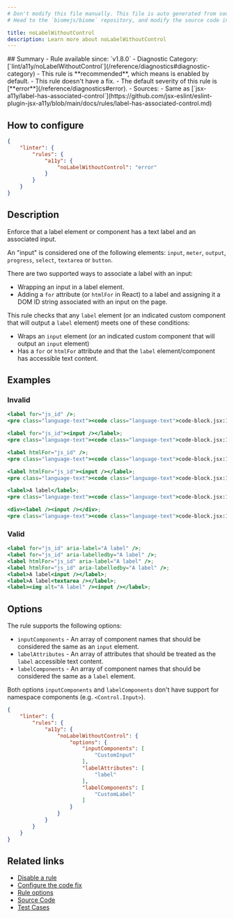 ```yaml
---
# Don't modify this file manually. This file is auto generated from source, and you will lose your changes next time the website is built.
# Head to the `biomejs/biome` repository, and modify the source code in there.

title: noLabelWithoutControl
description: Learn more about noLabelWithoutControl
---
```


<Tabs>
<TabItem label="JSX and TSX" icon="seti:javascript">
## Summary
- Rule available since: `v1.8.0`
- Diagnostic Category: [`lint/a11y/noLabelWithoutControl`](/reference/diagnostics#diagnostic-category)
- This rule is **recommended**, which means is enabled by default.
- This rule doesn't have a fix.
- The default severity of this rule is [**error**](/reference/diagnostics#error).
- Sources: 
  - Same as [`jsx-a11y/label-has-associated-control`](https://github.com/jsx-eslint/eslint-plugin-jsx-a11y/blob/main/docs/rules/label-has-associated-control.md)

## How to configure
```json title="biome.json"
{
	"linter": {
		"rules": {
			"a11y": {
				"noLabelWithoutControl": "error"
			}
		}
	}
}

```
## Description
Enforce that a label element or component has a text label and an associated input.

An "input" is considered one of the following elements: `input`, `meter`, `output`, `progress`, `select`, `textarea` or `button`.

There are two supported ways to associate a label with an input:

- Wrapping an input in a label element.
- Adding a `for` attribute (or `htmlFor` in React) to a label and assigning it a DOM ID string associated with an input on the page.

This rule checks that any `label` element (or an indicated custom component that will output a `label` element) meets one of these conditions:

- Wraps an `input` element (or an indicated custom component that will output an `input` element)
- Has a `for` or `htmlFor` attribute and that the `label` element/component has accessible text content.

## Examples

### Invalid

```jsx
<label for="js_id" />;
<pre class="language-text"><code class="language-text">code-block.jsx:1:1 <a href="https://biomejs.dev/linter/rules/no-label-without-control">lint/a11y/noLabelWithoutControl</a> ━━━━━━━━━━━━━━━━━━━━━━━━━━━━━━━━━━━━━━━━━━━━━━━━━<br /><br />  <strong><span style="color: Tomato;">✖</span></strong> <span style="color: Tomato;">A form label must be associated with an input.</span><br />  <br />  <strong><span style="color: Tomato;">&gt;</span></strong> <strong>1 │ </strong>&lt;label for=&quot;js&#95;id&quot; /&gt;;<br />   <strong>   │ </strong><strong><span style="color: Tomato;">^</span></strong><strong><span style="color: Tomato;">^</span></strong><strong><span style="color: Tomato;">^</span></strong><strong><span style="color: Tomato;">^</span></strong><strong><span style="color: Tomato;">^</span></strong><strong><span style="color: Tomato;">^</span></strong><strong><span style="color: Tomato;">^</span></strong><strong><span style="color: Tomato;">^</span></strong><strong><span style="color: Tomato;">^</span></strong><strong><span style="color: Tomato;">^</span></strong><strong><span style="color: Tomato;">^</span></strong><strong><span style="color: Tomato;">^</span></strong><strong><span style="color: Tomato;">^</span></strong><strong><span style="color: Tomato;">^</span></strong><strong><span style="color: Tomato;">^</span></strong><strong><span style="color: Tomato;">^</span></strong><strong><span style="color: Tomato;">^</span></strong><strong><span style="color: Tomato;">^</span></strong><strong><span style="color: Tomato;">^</span></strong><strong><span style="color: Tomato;">^</span></strong><strong><span style="color: Tomato;">^</span></strong><br />    <strong>2 │ </strong><br />  <br />  <strong><span style="color: lightgreen;">ℹ</span></strong> <span style="color: lightgreen;">Consider adding an accessible text content to the label element.</span><br />  <br /></code></pre>

```

```jsx
<label for="js_id"><input /></label>;
<pre class="language-text"><code class="language-text">code-block.jsx:1:1 <a href="https://biomejs.dev/linter/rules/no-label-without-control">lint/a11y/noLabelWithoutControl</a> ━━━━━━━━━━━━━━━━━━━━━━━━━━━━━━━━━━━━━━━━━━━━━━━━━<br /><br />  <strong><span style="color: Tomato;">✖</span></strong> <span style="color: Tomato;">A form label must be associated with an input.</span><br />  <br />  <strong><span style="color: Tomato;">&gt;</span></strong> <strong>1 │ </strong>&lt;label for=&quot;js&#95;id&quot;&gt;&lt;input /&gt;&lt;/label&gt;;<br />   <strong>   │ </strong><strong><span style="color: Tomato;">^</span></strong><strong><span style="color: Tomato;">^</span></strong><strong><span style="color: Tomato;">^</span></strong><strong><span style="color: Tomato;">^</span></strong><strong><span style="color: Tomato;">^</span></strong><strong><span style="color: Tomato;">^</span></strong><strong><span style="color: Tomato;">^</span></strong><strong><span style="color: Tomato;">^</span></strong><strong><span style="color: Tomato;">^</span></strong><strong><span style="color: Tomato;">^</span></strong><strong><span style="color: Tomato;">^</span></strong><strong><span style="color: Tomato;">^</span></strong><strong><span style="color: Tomato;">^</span></strong><strong><span style="color: Tomato;">^</span></strong><strong><span style="color: Tomato;">^</span></strong><strong><span style="color: Tomato;">^</span></strong><strong><span style="color: Tomato;">^</span></strong><strong><span style="color: Tomato;">^</span></strong><strong><span style="color: Tomato;">^</span></strong><strong><span style="color: Tomato;">^</span></strong><strong><span style="color: Tomato;">^</span></strong><strong><span style="color: Tomato;">^</span></strong><strong><span style="color: Tomato;">^</span></strong><strong><span style="color: Tomato;">^</span></strong><strong><span style="color: Tomato;">^</span></strong><strong><span style="color: Tomato;">^</span></strong><strong><span style="color: Tomato;">^</span></strong><strong><span style="color: Tomato;">^</span></strong><strong><span style="color: Tomato;">^</span></strong><strong><span style="color: Tomato;">^</span></strong><strong><span style="color: Tomato;">^</span></strong><strong><span style="color: Tomato;">^</span></strong><strong><span style="color: Tomato;">^</span></strong><strong><span style="color: Tomato;">^</span></strong><strong><span style="color: Tomato;">^</span></strong><strong><span style="color: Tomato;">^</span></strong><br />    <strong>2 │ </strong><br />  <br />  <strong><span style="color: lightgreen;">ℹ</span></strong> <span style="color: lightgreen;">Consider adding an accessible text content to the label element.</span><br />  <br /></code></pre>

```

```jsx
<label htmlFor="js_id" />;
<pre class="language-text"><code class="language-text">code-block.jsx:1:1 <a href="https://biomejs.dev/linter/rules/no-label-without-control">lint/a11y/noLabelWithoutControl</a> ━━━━━━━━━━━━━━━━━━━━━━━━━━━━━━━━━━━━━━━━━━━━━━━━━<br /><br />  <strong><span style="color: Tomato;">✖</span></strong> <span style="color: Tomato;">A form label must be associated with an input.</span><br />  <br />  <strong><span style="color: Tomato;">&gt;</span></strong> <strong>1 │ </strong>&lt;label htmlFor=&quot;js&#95;id&quot; /&gt;;<br />   <strong>   │ </strong><strong><span style="color: Tomato;">^</span></strong><strong><span style="color: Tomato;">^</span></strong><strong><span style="color: Tomato;">^</span></strong><strong><span style="color: Tomato;">^</span></strong><strong><span style="color: Tomato;">^</span></strong><strong><span style="color: Tomato;">^</span></strong><strong><span style="color: Tomato;">^</span></strong><strong><span style="color: Tomato;">^</span></strong><strong><span style="color: Tomato;">^</span></strong><strong><span style="color: Tomato;">^</span></strong><strong><span style="color: Tomato;">^</span></strong><strong><span style="color: Tomato;">^</span></strong><strong><span style="color: Tomato;">^</span></strong><strong><span style="color: Tomato;">^</span></strong><strong><span style="color: Tomato;">^</span></strong><strong><span style="color: Tomato;">^</span></strong><strong><span style="color: Tomato;">^</span></strong><strong><span style="color: Tomato;">^</span></strong><strong><span style="color: Tomato;">^</span></strong><strong><span style="color: Tomato;">^</span></strong><strong><span style="color: Tomato;">^</span></strong><strong><span style="color: Tomato;">^</span></strong><strong><span style="color: Tomato;">^</span></strong><strong><span style="color: Tomato;">^</span></strong><strong><span style="color: Tomato;">^</span></strong><br />    <strong>2 │ </strong><br />  <br />  <strong><span style="color: lightgreen;">ℹ</span></strong> <span style="color: lightgreen;">Consider adding an accessible text content to the label element.</span><br />  <br /></code></pre>

```

```jsx
<label htmlFor="js_id"><input /></label>;
<pre class="language-text"><code class="language-text">code-block.jsx:1:1 <a href="https://biomejs.dev/linter/rules/no-label-without-control">lint/a11y/noLabelWithoutControl</a> ━━━━━━━━━━━━━━━━━━━━━━━━━━━━━━━━━━━━━━━━━━━━━━━━━<br /><br />  <strong><span style="color: Tomato;">✖</span></strong> <span style="color: Tomato;">A form label must be associated with an input.</span><br />  <br />  <strong><span style="color: Tomato;">&gt;</span></strong> <strong>1 │ </strong>&lt;label htmlFor=&quot;js&#95;id&quot;&gt;&lt;input /&gt;&lt;/label&gt;;<br />   <strong>   │ </strong><strong><span style="color: Tomato;">^</span></strong><strong><span style="color: Tomato;">^</span></strong><strong><span style="color: Tomato;">^</span></strong><strong><span style="color: Tomato;">^</span></strong><strong><span style="color: Tomato;">^</span></strong><strong><span style="color: Tomato;">^</span></strong><strong><span style="color: Tomato;">^</span></strong><strong><span style="color: Tomato;">^</span></strong><strong><span style="color: Tomato;">^</span></strong><strong><span style="color: Tomato;">^</span></strong><strong><span style="color: Tomato;">^</span></strong><strong><span style="color: Tomato;">^</span></strong><strong><span style="color: Tomato;">^</span></strong><strong><span style="color: Tomato;">^</span></strong><strong><span style="color: Tomato;">^</span></strong><strong><span style="color: Tomato;">^</span></strong><strong><span style="color: Tomato;">^</span></strong><strong><span style="color: Tomato;">^</span></strong><strong><span style="color: Tomato;">^</span></strong><strong><span style="color: Tomato;">^</span></strong><strong><span style="color: Tomato;">^</span></strong><strong><span style="color: Tomato;">^</span></strong><strong><span style="color: Tomato;">^</span></strong><strong><span style="color: Tomato;">^</span></strong><strong><span style="color: Tomato;">^</span></strong><strong><span style="color: Tomato;">^</span></strong><strong><span style="color: Tomato;">^</span></strong><strong><span style="color: Tomato;">^</span></strong><strong><span style="color: Tomato;">^</span></strong><strong><span style="color: Tomato;">^</span></strong><strong><span style="color: Tomato;">^</span></strong><strong><span style="color: Tomato;">^</span></strong><strong><span style="color: Tomato;">^</span></strong><strong><span style="color: Tomato;">^</span></strong><strong><span style="color: Tomato;">^</span></strong><strong><span style="color: Tomato;">^</span></strong><strong><span style="color: Tomato;">^</span></strong><strong><span style="color: Tomato;">^</span></strong><strong><span style="color: Tomato;">^</span></strong><strong><span style="color: Tomato;">^</span></strong><br />    <strong>2 │ </strong><br />  <br />  <strong><span style="color: lightgreen;">ℹ</span></strong> <span style="color: lightgreen;">Consider adding an accessible text content to the label element.</span><br />  <br /></code></pre>

```

```jsx
<label>A label</label>;
<pre class="language-text"><code class="language-text">code-block.jsx:1:1 <a href="https://biomejs.dev/linter/rules/no-label-without-control">lint/a11y/noLabelWithoutControl</a> ━━━━━━━━━━━━━━━━━━━━━━━━━━━━━━━━━━━━━━━━━━━━━━━━━<br /><br />  <strong><span style="color: Tomato;">✖</span></strong> <span style="color: Tomato;">A form label must be associated with an input.</span><br />  <br />  <strong><span style="color: Tomato;">&gt;</span></strong> <strong>1 │ </strong>&lt;label&gt;A label&lt;/label&gt;;<br />   <strong>   │ </strong><strong><span style="color: Tomato;">^</span></strong><strong><span style="color: Tomato;">^</span></strong><strong><span style="color: Tomato;">^</span></strong><strong><span style="color: Tomato;">^</span></strong><strong><span style="color: Tomato;">^</span></strong><strong><span style="color: Tomato;">^</span></strong><strong><span style="color: Tomato;">^</span></strong><strong><span style="color: Tomato;">^</span></strong><strong><span style="color: Tomato;">^</span></strong><strong><span style="color: Tomato;">^</span></strong><strong><span style="color: Tomato;">^</span></strong><strong><span style="color: Tomato;">^</span></strong><strong><span style="color: Tomato;">^</span></strong><strong><span style="color: Tomato;">^</span></strong><strong><span style="color: Tomato;">^</span></strong><strong><span style="color: Tomato;">^</span></strong><strong><span style="color: Tomato;">^</span></strong><strong><span style="color: Tomato;">^</span></strong><strong><span style="color: Tomato;">^</span></strong><strong><span style="color: Tomato;">^</span></strong><strong><span style="color: Tomato;">^</span></strong><strong><span style="color: Tomato;">^</span></strong><br />    <strong>2 │ </strong><br />  <br />  <strong><span style="color: lightgreen;">ℹ</span></strong> <span style="color: lightgreen;">Consider adding a `for` or `htmlFor` attribute to the label element or moving the input element to inside the label element.</span><br />  <br /></code></pre>

```

```jsx
<div><label /><input /></div>;
<pre class="language-text"><code class="language-text">code-block.jsx:1:6 <a href="https://biomejs.dev/linter/rules/no-label-without-control">lint/a11y/noLabelWithoutControl</a> ━━━━━━━━━━━━━━━━━━━━━━━━━━━━━━━━━━━━━━━━━━━━━━━━━<br /><br />  <strong><span style="color: Tomato;">✖</span></strong> <span style="color: Tomato;">A form label must be associated with an input.</span><br />  <br />  <strong><span style="color: Tomato;">&gt;</span></strong> <strong>1 │ </strong>&lt;div&gt;&lt;label /&gt;&lt;input /&gt;&lt;/div&gt;;<br />   <strong>   │ </strong>     <strong><span style="color: Tomato;">^</span></strong><strong><span style="color: Tomato;">^</span></strong><strong><span style="color: Tomato;">^</span></strong><strong><span style="color: Tomato;">^</span></strong><strong><span style="color: Tomato;">^</span></strong><strong><span style="color: Tomato;">^</span></strong><strong><span style="color: Tomato;">^</span></strong><strong><span style="color: Tomato;">^</span></strong><strong><span style="color: Tomato;">^</span></strong><br />    <strong>2 │ </strong><br />  <br />  <strong><span style="color: lightgreen;">ℹ</span></strong> <span style="color: lightgreen;">Consider adding an accessible text content to the label element.</span><br />  <br />  <strong><span style="color: lightgreen;">ℹ</span></strong> <span style="color: lightgreen;">Consider adding a `for` or `htmlFor` attribute to the label element or moving the input element to inside the label element.</span><br />  <br /></code></pre>

```

### Valid

```jsx
<label for="js_id" aria-label="A label" />;
<label for="js_id" aria-labelledby="A label" />;
<label htmlFor="js_id" aria-label="A label" />;
<label htmlFor="js_id" aria-labelledby="A label" />;
<label>A label<input /></label>;
<label>A label<textarea /></label>;
<label><img alt="A label" /><input /></label>;
```

## Options

The rule supports the following options:

- `inputComponents` - An array of component names that should be considered the same as an `input` element.
- `labelAttributes` - An array of attributes that should be treated as the `label` accessible text content.
- `labelComponents` - An array of component names that should be considered the same as a `label` element.

Both options `inputComponents` and `labelComponents` don't have support for namespace components (e.g. `<Control.Input>`).

```json title='biome.json'
{
	"linter": {
		"rules": {
			"a11y": {
				"noLabelWithoutControl": {
					"options": {
						"inputComponents": [
							"CustomInput"
						],
						"labelAttributes": [
							"label"
						],
						"labelComponents": [
							"CustomLabel"
						]
					}
				}
			}
		}
	}
}
```

## Related links

- [Disable a rule](/linter/#disable-a-rule)
- [Configure the code fix](/linter#configure-the-code-fix)
- [Rule options](/linter/#rule-options)
- [Source Code](https://github.com/biomejs/biome/blob/main/crates/biome_js_analyze/src/lint/a11y/no_label_without_control.rs)
- [Test Cases](https://github.com/biomejs/biome/blob/main/crates/biome_js_analyze/tests/specs/a11y/noLabelWithoutControl)

</TabItem>
</Tabs>


